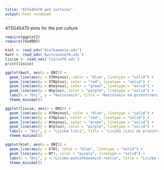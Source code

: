 ```yaml
---
title: "AT5G45470 pot cultures"
output: html_notebook
---
```


AT5G45470 plots for the pot culture

```r
require(ggplot2)
require(readODS)
```

```r
kiel <- read_ods("kielkowanie.ods")
kwit <- read_ods('kwitnienie70.ods')
liscie <- read_ods('liscie70.ods')
print(liscie)
```

```r
ggplot(kwit, aes(x = DNI)) +
  geom_line(aes(y = X70minus), color = "blue", linetype = "solid") +
  geom_line(aes(y = X70plus), color = "red", linetype = "solid") +
  geom_line(aes(y = Wtminus), color = "green", linetype = "solid") +
  geom_line(aes(y = Wtplus), color = "purple", linetype = "solid") +
  labs(x = "Dni", y = "Kwitnienie", title = "Kwitnienie na przestrzeni 8 dni") +
  theme_minimal()
```
```r
ggplot(liscie, aes(x = DNI)) +
  geom_line(aes(y = X70minus), color = "blue", linetype = "solid") +
  geom_line(aes(y = X70plus), color = "red", linetype = "solid") +
  geom_line(aes(y = Wtminus), color = "green", linetype = "solid") +
  geom_line(aes(y = Wtplus), color = "purple", linetype = "solid") +
  labs(x = "Dni", y = "Liczba liści", title = "Liczba liści na przestrzeni 11 dni") +
  theme_minimal()
```
```r
ggplot(kiel, aes(x = DNI)) +
  geom_line(aes(y = X70), color = "blue", linetype = "solid") +
  geom_line(aes(y = WT), color = "purple", linetype = "solid") +
  labs(x = "Dni", y = "Liczba wykiełkowanych roślin", title = "Liczba wykiełkowanych roślin na przestrzeni 5 dni") +
  theme_minimal()
```
```r

```
